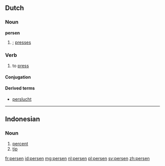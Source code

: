 ==Dutch==

===Noun===
'''persen'''

# {{nl-noun-form|pl=1|pers#Dutch|pers}}; [[presses]]

===Verb===
{{nl-verb|wk-t}}

# to [[press]]

====Conjugation====
{{nl-conj-wk|pers|dt=t}}

====Derived terms====
* [[perslucht]]

----

==Indonesian==

===Noun===
{{head|id|noun}}

# [[percent]]
# [[tip]]

[[fr:persen]]
[[id:persen]]
[[mg:persen]]
[[nl:persen]]
[[pl:persen]]
[[sv:persen]]
[[zh:persen]]